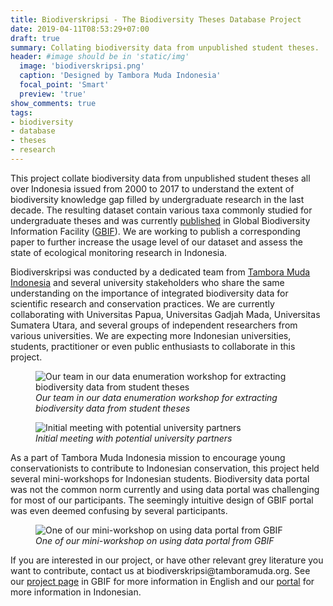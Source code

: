 ```yaml
---
title: Biodiverskripsi - The Biodiversity Theses Database Project
date: 2019-04-11T08:53:29+07:00
draft: true
summary: Collating biodiversity data from unpublished student theses.
header: #image should be in 'static/img'
  image: 'biodiverskripsi.png'
  caption: 'Designed by Tambora Muda Indonesia'
  focal_point: 'Smart'
  preview: 'true'
show_comments: true
tags:
- biodiversity
- database
- theses
- research
---
```


This project collate biodiversity data from unpublished student theses all over Indonesia issued from 2000 to 2017 to understand the extent of biodiversity knowledge gap filled by undergraduate research in the last decade. The resulting dataset contain various taxa commonly studied for undergraduate theses and was currently [published](https://www.gbif.org/dataset/ca58433a-3ff8-492f-9d7b-6f6d289eb6d6) in Global Biodiversity Information Facility ([GBIF](https://www.gbif.org)). We are working to publish a corresponding paper to further increase the usage level of our dataset and assess the state of ecological monitoring research in Indonesia.

Biodiverskripsi was conducted by a dedicated team from [Tambora Muda Indonesia](http://tamboramuda.org) and several university stakeholders who share the same understanding on the importance of integrated biodiversity data for scientific research and conservation practices. We are currently collaborating with Universitas Papua, Universitas Gadjah Mada, Universitas Sumatera Utara, and several groups of independent researchers from various universities. We are expecting more Indonesian universities, students, practitioner or even public enthusiasts to collaborate in this project.

![*Our team in our data enumeration workshop for extracting biodiversity data from student theses*](https://3.bp.blogspot.com/-b1kqCSg75-I/W55VDewH1eI/AAAAAAAAECs/a-1OT_irITEM9bnwKHjTvKXXKmjZZ2ZtACLcBGAs/s1600/workshop_4.jpg)

![*Initial meeting with potential university partners*](https://2.bp.blogspot.com/-F4Q03e86R5g/W55R8qGbJDI/AAAAAAAAECU/yUkN7QRv0Agw3KjZUStCcq7Bjr0O1cGrQCLcBGAs/s1600/lokakarya_1.jpg)


As a part of Tambora Muda Indonesia mission to encourage young conservationists to contribute to Indonesian conservation, this project held several mini-workshops for Indonesian students. Biodiversity data portal was not the common norm currently and using data portal was challenging for most of our participants. The seemingly intuitive design of GBIF portal was even deemed confusing by several participants.

![*One of our mini-workshop on using data portal from GBIF*](https://3.bp.blogspot.com/-p-_D5Db8eIs/XFG2EzUFmbI/AAAAAAAAEFU/Os_8RMxT2jA2FhG4TttYpmmwP75iUNGFgCEwYBhgL/s640/6.jpg)

If you are interested in our project, or have other relevant grey literature you want to contribute, contact us at biodiverskripsi@tamboramuda.org. See our [project page](https://www.gbif.org/project/lbJtcnYiuykmyWWQWI4I2/the-biodiversity-theses-database) in GBIF for more information in English and our [portal](https://biodiverskripsi.org) for more information in Indonesian.

